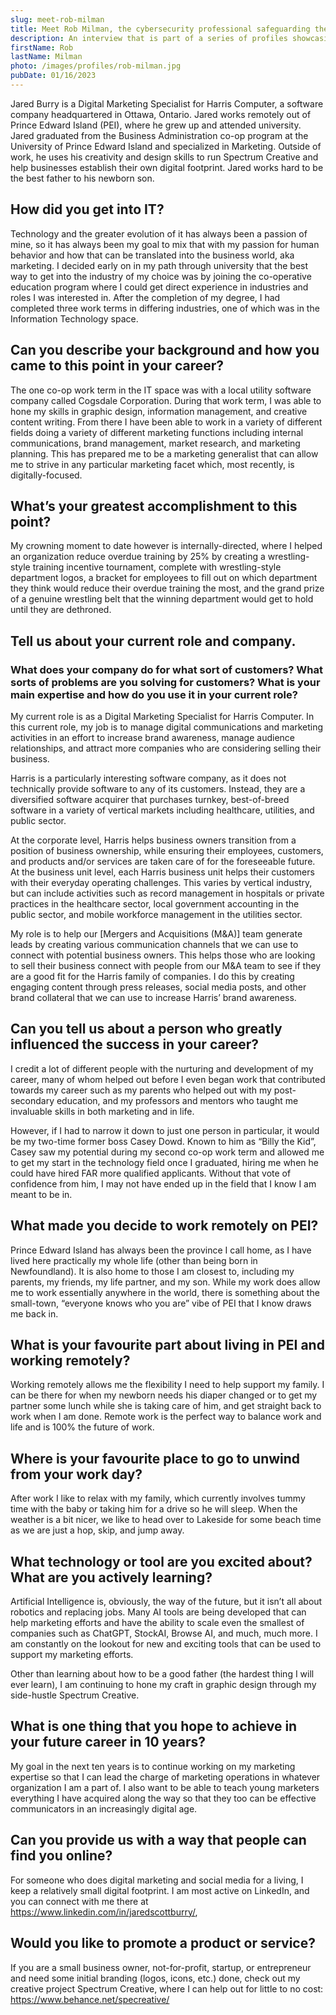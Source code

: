 ```yaml
---
slug: meet-rob-milman
title: Meet Rob Milman, the cybersecurity professional safeguarding the University of Prince Edward Island
description: An interview that is part of a series of profiles showcasing Prince Edward Island’s IT professionals
firstName: Rob
lastName: Milman
photo: /images/profiles/rob-milman.jpg
pubDate: 01/16/2023
---
```

Jared Burry is a Digital Marketing Specialist for Harris Computer, a software company headquartered in Ottawa, Ontario. Jared works remotely out of Prince Edward Island (PEI), where he grew up and attended university. Jared graduated from the Business Administration co-op program at the University of Prince Edward Island and specialized in Marketing. Outside of work, he uses his creativity and design skills to run Spectrum Creative and help businesses establish their own digital footprint. Jared works hard to be the best father to his newborn son.

## How did you get into IT?

Technology and the greater evolution of it has always been a passion of mine, so it has always been my goal to mix that with my passion for human behavior and how that can be translated into the business world, aka marketing. I decided early on in my path through university that the best way to get into the industry of my choice was by joining the co-operative education program where I could get direct experience in industries and roles I was interested in. After the completion of my degree, I had completed three work terms in differing industries, one of which was in the Information Technology space.

## Can you describe your background and how you came to this point in your career?

The one co-op work term in the IT space was with a local utility software company called Cogsdale Corporation. During that work term, I was able to hone my skills in graphic design, information management, and creative content writing. From there I have been able to work in a variety of different fields doing a variety of different marketing functions including internal communications, brand management, market research, and marketing planning. This has prepared me to be a marketing generalist that can allow me to strive in any particular marketing facet which, most recently, is digitally-focused.

## What’s your greatest accomplishment to this point?

My crowning moment to date however is internally-directed, where I helped an organization reduce overdue training by 25% by creating a wrestling-style training incentive tournament, complete with wrestling-style department logos, a bracket for employees to fill out on which department they think would reduce their overdue training the most, and the grand prize of a genuine wrestling belt that the winning department would get to hold until they are dethroned.

## Tell us about your current role and company. 
### What does your company do for what sort of customers? What sorts of problems are you solving for customers? What is your main expertise and how do you use it in your current role?

My current role is as a Digital Marketing Specialist for Harris Computer. In this current role, my job is to manage digital communications and marketing activities in an effort to increase brand awareness, manage audience relationships, and attract more companies who are considering selling their business.

Harris is a particularly interesting software company, as it does not technically provide software to any of its customers. Instead, they are a diversified software acquirer that purchases turnkey, best-of-breed software in a variety of vertical markets including healthcare, utilities, and public sector.

At the corporate level, Harris helps business owners transition from a position of business ownership, while ensuring their employees, customers, and products and/or services are taken care of for the foreseeable future. At the business unit level, each Harris business unit helps their customers with their everyday operating challenges. This varies by vertical industry, but can include activities such as record management in hospitals or private practices in the healthcare sector, local government accounting in the public sector, and mobile workforce management in the utilities sector.

My role is to help our [Mergers and Acquisitions (M&A)] team generate leads by creating various communication channels that we can use to connect with potential business owners. This helps those who are looking to sell their business connect with people from our M&A team to see if they are a good fit for the Harris family of companies. I do this by creating engaging content through press releases, social media posts, and other brand collateral that we can use to increase Harris’ brand awareness.

## Can you tell us about a person who greatly influenced the success in your career?

I credit a lot of different people with the nurturing and development of my career, many of whom helped out before I even began work that contributed towards my career such as my parents who helped out with my post-secondary education, and my professors and mentors who taught me invaluable skills in both marketing and in life.

However, if I had to narrow it down to just one person in particular, it would be my two-time former boss Casey Dowd. Known to him as “Billy the Kid”, Casey saw my potential during my second co-op work term and allowed me to get my start in the technology field once I graduated, hiring me when he could have hired FAR more qualified applicants. Without that vote of confidence from him, I may not have ended up in the field that I know I am meant to be in.

## What made you decide to work remotely on PEI?

Prince Edward Island has always been the province I call home, as I have lived here practically my whole life (other than being born in Newfoundland). It is also home to those I am closest to, including my parents, my friends, my life partner, and my son. While my work does allow me to work essentially anywhere in the world, there is something about the small-town, “everyone knows who you are” vibe of PEI that I know draws me back in.

## What is your favourite part about living in PEI and working remotely?

Working remotely allows me the flexibility I need to help support my family. I can be there for when my newborn needs his diaper changed or to get my partner some lunch while she is taking care of him, and get straight back to work when I am done. Remote work is the perfect way to balance work and life and is 100% the future of work.

## Where is your favourite place to go to unwind from your work day?

After work I like to relax with my family, which currently involves tummy time with the baby or taking him for a drive so he will sleep. When the weather is a bit nicer, we like to head over to Lakeside for some beach time as we are just a hop, skip, and jump away.

## What technology or tool are you excited about? What are you actively learning?

Artificial Intelligence is, obviously, the way of the future, but it isn’t all about robotics and replacing jobs. Many AI tools are being developed that can help marketing efforts and have the ability to scale even the smallest of companies such as ChatGPT, StockAI, Browse AI, and much, much more. I am constantly on the lookout for new and exciting tools that can be used to support my marketing efforts.

Other than learning about how to be a good father (the hardest thing I will ever learn), I am continuing to hone my craft in graphic design through my side-hustle Spectrum Creative.

## What is one thing that you hope to achieve in your future career in 10 years?

My goal in the next ten years is to continue working on my marketing expertise so that I can lead the charge of marketing operations in whatever organization I am a part of. I also want to be able to teach young marketers everything I have acquired along the way so that they too can be effective communicators in an increasingly digital age.

## Can you provide us with a way that people can find you online?

For someone who does digital marketing and social media for a living, I keep a relatively small digital footprint. I am most active on LinkedIn, and you can connect with me there at https://www.linkedin.com/in/jaredscottburry/,

## Would you like to promote a product or service?

If you are a small business owner, not-for-profit, startup, or entrepreneur and need some initial branding (logos, icons, etc.) done, check out my creative project Spectrum Creative, where I can help out for little to no cost: https://www.behance.net/specreative/